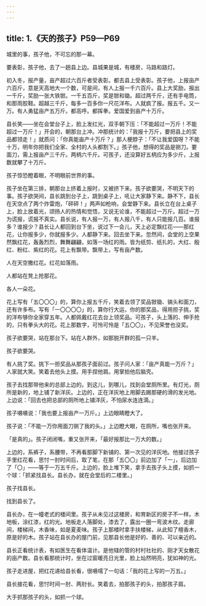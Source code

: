```yaml
---
---
---
```

title: 1.《天的孩子》P59—P69
---





城里的事，孩子他，不可忘的那一幕。

要表彰，孩子他，去了一趟县上边。县城果是城，有楼房，马路和路灯。

初入冬，报产量，亩产超过六百斤者受表彰。都去县上受表彰。孩子他，上报亩产六百斤，意是天高地大一个数，可是间，有人上报一千六百斤。县上大奖励，报出一千斤，奖励一张大铁锨。一千五百斤，奖是锨和锄。超过两千斤，还有手电筒，和那雨胶鞋。超越三千斤，每多一百多你一尺花洋布。人就疯了报。报五千。又一万。有人勇猛亩产五万斤。都高呼。都挥拳。爱国爱到亩产十万斤。

县长笑——坐在会堂台子上，脸上发红光，双手朝下压：「不能超过一万斤！不能超过一万斤！」开会的，朝那台上冲。冲那统计的：「我报十万斤，要把县上的奖品都领走！」就质问：「你真能亩产十万斤？」那人梗脖子：「不让我爱国呀？不能十万，明年你把我们全家、全村的人头都割下。」孩子他，想得的奖品是铡刀。要面刀，需上报亩产三千斤。两柄六千斤。可孩子，还没算好五柄应为多少斤，上报数就攀了十万斤。

孩子惊恐瞪着眼，不明眼前世界的事。

孩子坐在第三排，朝那台上挤着上报时，又被挤下来。孩子欲要哭，不明天下的事。孩子欲哭间，县长跳到台子上，跳到桌子上，吼让大家静下来。静不下，县长在天空点了两个炸雷炮，「砰砰！」两声如枪响，会堂静下来。县长立在台上桌子上，脸上放着光，颂扬人的热情和觉悟，又说无论谁，不能超过一万斤。超过一万为谎报，谎报不真实。县长说，有人报一万，有人报八千，有人只能报几百。谁报多？谁报少？县长让人都回到台下坐，说过下一会儿，天上必定飘红花——那红花，让你报多少，你就报多少。人都静下来。回去坐下来。忽然间，会堂的上空果然飘红花，轰轰烈烈，舞舞翩翩，如落一场红的雨。皆为纸剪、纸扎的，大红、殷红、粉红、紫红的花。花上有飘带。飘带上，写有亩产数。

人在天空撒红花。红花如落雨。

人都站在凳上抢那花。

各人一朵花。

花上写有「五〇〇〇」的，算你上报五千斤，笑着去领了奖品锨锄、镐头和面刀，还有许多布。写有「一〇〇〇〇」的，算你行大运，你的那奖品，得用担子挑，奖的洋布够你全家穿五年。人都佩戴红花去台上领奖品。可孩子，头上落的、伸手抢的，只有拳头大的花。花上那数字，可怜可怜是「五〇〇」，不见荣誉也没奖。

孩子欲要哭，站在那台下。站在人群外，如那脱开群的孤一只羊。

孩子欲要哭。

有人挑了奖。挑下一担奖品从那孩子面前过。孩子问人家：「亩产真能一万斤？」人家就大笑。笑着去他头上摸。用手捏他肩。用掌拍他后脑壳。

孩子去找那带他来的总部上边的。到这儿，到哪儿，找到会堂厕所里。有灯光，厕所是新的，地上铺了新洋灰。上边的，正在洋灰地上用脚去踢那硬的滑的发光地。上边说：「回去也把总部的厕所地上铺洋灰，不怕尿水连连滴。」

孩子嗫嗫说：「我也要上报亩产一万斤。」上边眼睛瞪大了。

孩子说：「不能一万你用面刀铡了我的头。」上边瞪大眼，在厕所，嘴也张开来。

「是真的」。孩子闭闭嘴，重又张开来，「最好报那比一万大的数。」

上边的，系裤子，系腰带，不再看那脚下新铺的、第一次见的洋灰地。他接过孩子手里红花看，思忖一肘时间后，取了笔，在那「五〇〇」前边加了「一」，后边加了「〇」——等于一万五千斤。上边的，脸上堆下笑，拿手去孩子头上摸，如抓一个球：「抓紧找县长。县长办，就在会堂后的二楼里。」

孩子找县长。

找到县长了。

县长办，在一幢老式的楼间里。孩子从未见过这楼房，和育新区的房子不一样。木地板，涂红漆，红的光。地板走人落脚处，漆去了，露出一圈一弯波木纹。走廊间，楼梯间，木香味，如是夏麦味。孩子上那楼时拿手扶楼梯，从此知了檀香木，原是好的木。孩子站在县长办的屋门前，见那县长他是好的、善的、可以亲近的。

县长正看统计表，有如医生在看体温计。是他辖的管的村村社社的、刚才天女散花的亩产数。县长看那统计时，坐在过窗暖亮日光里，脸上灿然明亮，犹如神的光。

孩子走进屋，把红花递给县长看，很嗫嚅了一句话：「我的花上写的一万五。」

县长接花看，思忖时间一肘、两肘长。笑着去，拍那孩子的头，拍那孩子肩。

大手抓那孩子的头，如抓一个球。